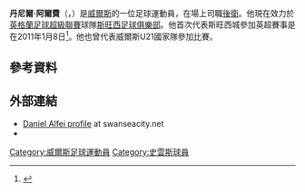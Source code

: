 '''丹尼爾·阿爾費'''（{{lang-en|'''Daniel Alfei'''}}，{{bd|1992年|2月23日}}）是[[威爾斯|威爾斯]]的一位足球運動員，在場上司職[[後衛|後衛]]。他現在效力於[[英格蘭足球超級聯賽|英格蘭足球超級聯賽]]球隊[[斯旺西足球俱樂部|斯旺西足球俱樂部]]。他首次代表斯旺西城參加英超賽事是在2011年1月8日<ref>{{cite news
| title = Swansea 4–0 Colchester
| url = http://news.bbc.co.uk/sport1/hi/football/fa_cup/9342041.stm
| publisher = BBC Sport
| date = 8 January 2011
| accessdate = 2015-05-16
| archive-date = 2017-09-08
| archive-url = https://web.archive.org/web/20170908155743/http://news.bbc.co.uk/sport1/hi/football/fa_cup/9342041.stm
| dead-url = no
}}</ref>。他也曾代表威爾斯U21國家隊參加比賽。

==參考資料==
{{reflist}}
==外部連結==
*[https://web.archive.org/web/20120715235405/http://www.swanseacity.net/page/ProfilesDetail/0,,10354~51944,00.html Daniel Alfei profile] at swanseacity.net
*{{soccerbase|57065}}

{{DEFAULTSORT:Alfei, Daniel}}
[[Category:威爾斯足球運動員|Category:威爾斯足球運動員]]
[[Category:史雲斯球員|Category:史雲斯球員]]